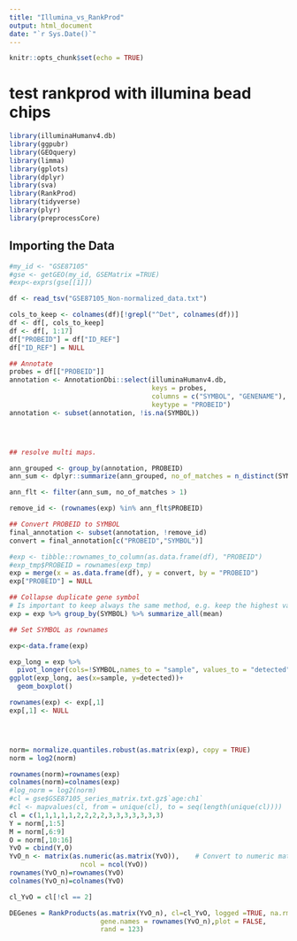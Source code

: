 ```yaml
---
title: "Illumina_vs_RankProd"
output: html_document
date: "`r Sys.Date()`"
---
```



```r
knitr::opts_chunk$set(echo = TRUE)
```

# test rankprod with illumina bead chips

```r
library(illuminaHumanv4.db)
library(ggpubr)
library(GEOquery)
library(limma)
library(gplots)
library(dplyr)
library(sva)
library(RankProd)
library(tidyverse)
library(plyr)
library(preprocessCore)
```



## Importing the Data

```r
#my_id <- "GSE87105"
#gse <- getGEO(my_id, GSEMatrix =TRUE)
#exp<-exprs(gse[[1]])
```

```r
df <- read_tsv("GSE87105_Non-normalized_data.txt")

cols_to_keep <- colnames(df)[!grepl("^Det", colnames(df))]
df <- df[, cols_to_keep]
df <- df[, 1:17]
df["PROBEID"] = df["ID_REF"]
df["ID_REF"] = NULL
```



```r
## Annotate
probes = df[["PROBEID"]]
annotation <- AnnotationDbi::select(illuminaHumanv4.db,
                                    keys = probes,
                                    columns = c("SYMBOL", "GENENAME"),
                                    keytype = "PROBEID")
annotation <- subset(annotation, !is.na(SYMBOL))




## resolve multi maps. 

ann_grouped <- group_by(annotation, PROBEID)
ann_sum <- dplyr::summarize(ann_grouped, no_of_matches = n_distinct(SYMBOL))

ann_flt <- filter(ann_sum, no_of_matches > 1)

remove_id <- (rownames(exp) %in% ann_flt$PROBEID)

## Convert PROBEID to SYMBOL
final_annotation <- subset(annotation, !remove_id)
convert = final_annotation[c("PROBEID","SYMBOL")]

#exp <- tibble::rownames_to_column(as.data.frame(df), "PROBEID")
#exp_tmp$PROBEID = rownames(exp_tmp)
exp = merge(x = as.data.frame(df), y = convert, by = "PROBEID")
exp["PROBEID"] = NULL

## Collapse duplicate gene symbol
# Is important to keep always the same method, e.g. keep the highest value OR the mean etc.
exp = exp %>% group_by(SYMBOL) %>% summarize_all(mean)

## Set SYMBOL as rownames

exp<-data.frame(exp)

exp_long = exp %>%
  pivot_longer(cols=!SYMBOL,names_to = "sample", values_to = "detected")
ggplot(exp_long, aes(x=sample, y=detected))+
  geom_boxplot()

rownames(exp) <- exp[,1]
exp[,1] <- NULL




norm= normalize.quantiles.robust(as.matrix(exp), copy = TRUE)
norm = log2(norm)

rownames(norm)=rownames(exp)
colnames(norm)=colnames(exp)
#log_norm = log2(norm)
#cl = gse$GSE87105_series_matrix.txt.gz$`age:ch1`
#cl <- mapvalues(cl, from = unique(cl), to = seq(length(unique(cl))))
cl = c(1,1,1,1,1,2,2,2,2,3,3,3,3,3,3,3)
Y = norm[,1:5]
M = norm[,6:9]
O = norm[,10:16]
YvO = cbind(Y,O)
YvO_n <- matrix(as.numeric(as.matrix(YvO)),    # Convert to numeric matrix
                  ncol = ncol(YvO))
rownames(YvO_n)=rownames(YvO)
colnames(YvO_n)=colnames(YvO)

cl_YvO = cl[!cl == 2]
```

```r

DEGenes = RankProducts(as.matrix(YvO_n), cl=cl_YvO, logged =TRUE, na.rm = TRUE, 
                       gene.names = rownames(YvO_n),plot = FALSE,
                       rand = 123)

```

